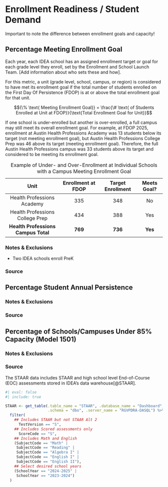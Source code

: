 # Enrollment Readiness / Student Demand {#sec-06Enroll}

Important to note the difference between enrollment goals and capacity!

## Percentage Meeting Enrollment Goal {#sec-06Goal}

Each year, each IDEA school has an assigned enrollment target or goal for each grade level they enroll, set by the Enrollment and School Launch Team. \[Add information about who sets these and how\].

For this metric, a unit (grade level, school, campus, or region) is considered to have met its enrollment goal if the total number of students enrolled on the First Day Of Persistence (FDOP) is at or above the total enrollment goal for that unit.

$${\% \text{ Meeting Enrollment Goal}} = \frac{\# \text{ of Students Enrolled at Unit at FDOP}}{\text{Total Enrollment Goal for Unit}}$$

If one school is under-enrolled but another is over-enrolled, a full campus may still meet its overall enrollment goal. For example, at FDOP 2025, enrollment at Austin Health Professions Academy was 13 students below its target (not meeting enrollment goal), but Austin Health Professions College Prep was 46 above its target (meeting enrollment goal). Therefore, the full Austin Health Professions campus was 33 students above its target and considered to be meeting its enrollment goal.

| Unit | Enrollment at FDOP | Target Enrollment | Meets Goal? |
|:--:|:--:|:--:|:--:|
| Health Professions Academy | 335 | 348 | No |
| Health Professions College Prep | 434 | 388 | Yes |
| **Health Professions Campus Total** | **769** | **736** | **Yes** |

: Example of Under- and Over-Enrollment at Individual Schools with a Campus Meeting Enrollment Goal

### Notes & Exclusions

-   Two IDEA schools enroll PreK

### Source

## Percentage Student Annual Persistence {#sec-06Persist}

### Notes & Exclusions

### Source

## Percentage of Schools/Campuses Under 85% Capacity (Model 1501) {#sec-06Cap}

### Notes & Exclusions

### Source

The STAAR data includes STAAR and high school level End-of-Course (EOC) assessments stored in IDEA's data warehouse[@STAAR].

```r
#| eval: false
#| include: true

STAAR <- get_table(.table_name = "STAAR", .database_name = "Dashboard",
                   .schema = "dbo", .server_name = "RGVPDRA-DASQL") %>%
  filter(
    ## Includes STAAR but not STAAR Alt 2 
      TestVersion == "S", 
    ## Includes Scored assessments only
      ScoreCode == "S", 
    ## Includes Math and English 
    (SubjectCode == "Math" |
     SubjectCode == "Reading" |
     SubjectCode == "Algebra I" |
     SubjectCode == "English I" |
     SubjectCode == "English II"),
    ## Select desired school years
    (SchoolYear == "2024-2025" |
     SchoolYear == "2023-2024")
  )
```
